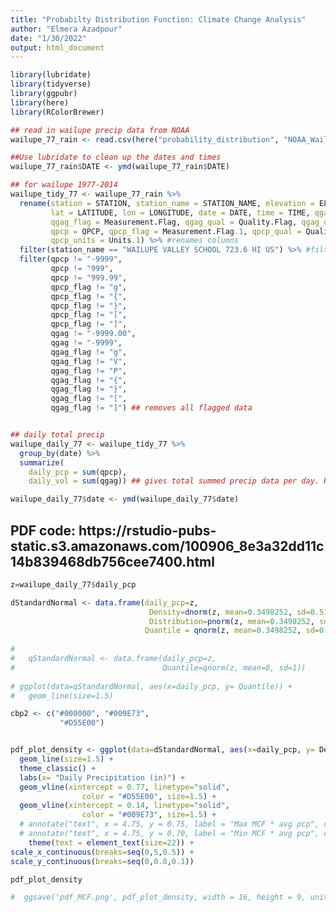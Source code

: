 ```yaml
---
title: "Probabilty Distribution Function: Climate Change Analysis"
author: "Elmera Azadpour"
date: "1/30/2022"
output: html_document
---
```


```r
library(lubridate)
library(tidyverse)
library(ggpubr)
library(here)
library(RColorBrewer)
```

```r
## read in wailupe precip data from NOAA
wailupe_77_rain <- read.csv(here("probability_distribution", "NOAA_WailupeHawaiiKai_77.csv"))

##Use lubridate to clean up the dates and times
wailupe_77_rain$DATE <- ymd(wailupe_77_rain$DATE)

```

```r
## for wailupe 1977-2014
wailupe_tidy_77 <- wailupe_77_rain %>% 
  rename(station = STATION, station_name = STATION_NAME, elevation = ELEVATION, 
         lat = LATITUDE, lon = LONGITUDE, date = DATE, time = TIME, qgag = QGAG, 
         qgag_flag = Measurement.Flag, qgag_qual = Quality.Flag, qgag_units = Units, 
         qpcp = QPCP, qpcp_flag = Measurement.Flag.1, qpcp_qual = Quality.Flag.1, 
         qpcp_units = Units.1) %>% #renames columns
  filter(station_name == "WAILUPE VALLEY SCHOOL 723.6 HI US") %>% #filter to Wailupe gauge only
  filter(qpcp != "-9999",
         qpcp != "999",
         qpcp != "999.99",
         qpcp_flag != "g",
         qpcp_flag != "{",
         qpcp_flag != "}",
         qpcp_flag != "[",
         qpcp_flag != "]",
         qgag != "-9999.00",
         qgag != "-9999",
         qgag_flag != "g",
         qgag_flag != "V",
         qgag_flag != "P",
         qgag_flag != "{",
         qgag_flag != "}",
         qgag_flag != "[",
         qgag_flag != "]") ## removes all flagged data


## daily total precip
wailupe_daily_77 <- wailupe_tidy_77 %>%  
  group_by(date) %>%
  summarize(
    daily_pcp = sum(qpcp),
    daily_vol = sum(qgag)) ## gives total summed precip data per day. HT is given in inches.

wailupe_daily_77$date <- ymd(wailupe_daily_77$date)
```


## PDF code: https://rstudio-pubs-static.s3.amazonaws.com/100906_8e3a32dd11c14b839468db756cee7400.html
```r

z=wailupe_daily_77$daily_pcp

dStandardNormal <- data.frame(daily_pcp=z,
                               Density=dnorm(z, mean=0.3498252, sd=0.5167536),
                               Distribution=pnorm(z, mean=0.3498252, sd=0.5167536),
                              Quantile = qnorm(z, mean=0.3498252, sd=0.5167536))  
  
# 
#   qStandardNormal <- data.frame(daily_pcp=z,
#                                 Quantile=qnorm(z, mean=0, sd=1))
  
# ggplot(data=qStandardNormal, aes(x=daily_pcp, y= Quantile)) +
#   geom_line(size=1.5)

cbp2 <- c("#000000", "#009E73",
           "#D55E00")


pdf_plot_density <- ggplot(data=dStandardNormal, aes(x=daily_pcp, y= Density)) +
  geom_line(size=1.5) +
  theme_classic() +
  labs(x= "Daily Precipitation (in)") +
  geom_vline(xintercept = 0.77, linetype="solid", 
                color = "#D55E00", size=1.5) +
  geom_vline(xintercept = 0.14, linetype="solid", 
                color = "#009E73", size=1.5) +
  # annotate("text", x = 4.75, y = 0.75, label = "Max MCF * avg pcp", color = "#D55E00", size =5) +
  # annotate("text", x = 4.75, y = 0.70, label = "Min MCF * avg pcp", color = "#009E73",size =5) +
    theme(text = element_text(size=22)) +
scale_x_continuous(breaks=seq(0,5,0.5)) +
scale_y_continuous(breaks=seq(0,0.8,0.1))

pdf_plot_density

#  ggsave('pdf_MCF.png', pdf_plot_density, width = 16, height = 9, units = "in")

```

